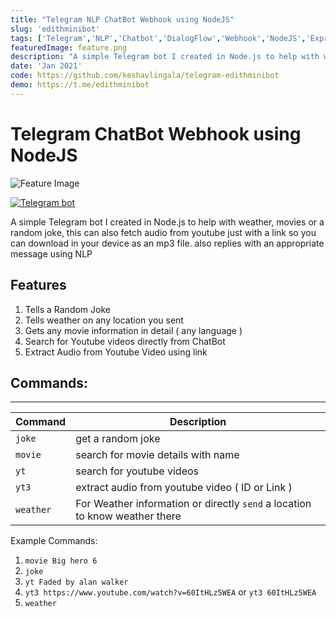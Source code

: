 ```yaml
---
title: "Telegram NLP ChatBot Webhook using NodeJS"
slug: 'edithminibot'
tags: ['Telegram','NLP','Chatbot','DialogFlow','Webhook','NodeJS','Express','keshavlingala','youtube-to-mp3','download mp3 from youtube','youtube downloader','entertainment']
featuredImage: feature.png
description: "A simple Telegram bot I created in Node.js to help with weather, movies or a random joke, this can also fetch audio from youtube just with a link so you can download in your device as an mp3 file When not using any of those functionalities replies with an appripriate message using NLP"
date: 'Jan 2021'
code: https://github.com/keshavlingala/telegram-edithminibot
demo: https://t.me/edithminibot
---
```


# Telegram ChatBot Webhook using NodeJS

![Feature Image](feature.png)

[![Telegram bot](https://img.shields.io/badge/try-telegram%20bot-blue)](https://t.me/edithminibot)

A simple Telegram bot I created in Node.js to help with weather, movies or a random joke, this can also fetch audio from youtube just with a link so you can download in your device as an mp3 file.
also replies with an appropriate message using NLP

## Features

1. Tells a Random Joke
2. Tells weather on any location you sent
3. Gets any movie information in detail ( any language )
4. Search for Youtube videos directly from ChatBot
5. Extract Audio from Youtube Video using link

## Commands:
----------

| Command  | Description  |  
|---|---|
| `joke`  |   get a random joke  |  
|  `movie`   | search for movie details with name   | 
|  `yt`      | search for youtube videos  |
|`yt3`     | extract audio from youtube video ( ID or Link ) |
|`weather` | For Weather information or directly `send` a location to know weather there |

Example Commands:
1. `movie Big hero 6`
2. `joke`
3. `yt Faded by alan walker`
4. `yt3 https://www.youtube.com/watch?v=60ItHLz5WEA`
or `yt3 60ItHLz5WEA`
5. `weather`
